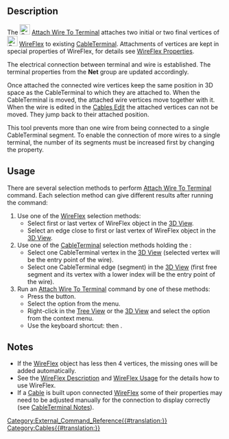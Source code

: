 <languages/>
<translate>

{{Docnav
|[[Cables_RemoveVertexAttachment|RemoveVertexAttachment]]
|[[Cables_DetachWireFromTerminal|DetachWireFromTerminal]]
|[[Cables_Workbench|Cables]]
|IconL=Cables_RemoveVertexAttachment.svg
|IconR=Cables_DetachWireFromTerminal.svg
|IconC=Cables_workbench_icon.svg
}}

{{GuiCommand
|Name=Cables AttachWireToTerminal
|MenuLocation=Cable Wires → Attach Wire To Terminal
|Workbenches=[[Cables_Workbench|Cables]]
|Shortcut={{KEY|T}} {{KEY|A}}
|Version=0.3.0
|SeeAlso=[[Cables_DetachWireFromTerminal|Cables DetachWireFromTerminal]], [[Cables_CableTerminal|Cables CableTerminal]], [[Cables_WireFlex|Cables WireFlex]]
}}

==Description==

The [[Image:Cables_AttachWireToTerminal.svg|24px]] [[Cables_AttachWireToTerminal|Attach Wire To Terminal]] attaches two initial or two final vertices of [[Image:Cables_WireFlex.svg|24px]] [[Cables_WireFlex|WireFlex]] to existing [[Cables_CableTerminal|CableTerminal]]. Attachments of vertices are kept in special properties of WireFlex, for details see [[Cables_WireFlex#Properties|WireFlex Properties]].

The electrical connection between terminal and wire is established. The terminal properties from the '''Net''' group are updated accordingly.

Once attached the connected wire vertices keep the same position in 3D space as the CableTerminal to which they are attached to. When the CableTerminal is moved, the attached wire vertices move together with it. When the wire is edited in the [[Cables_Edit|Cables Edit]] the attached vertices can not be moved. They jump back to their attached position.

This tool prevents more than one wire from being connected to a single CableTerminal segment. To enable the connection of more wires to a single terminal, the number of its segments must be increased first by changing the [[Cables_CableTerminal#Data|{{PropertyData|Number Of Connections}}]] property.

==Usage==

There are several selection methods to perform [[Cables_AttachWireToTerminal|Attach Wire To Terminal]] command. Each selection method can give different results after running the command:

# Use one of the [[Cables_WireFlex|WireFlex]] selection methods:
#* Select first or last vertex of WireFlex object in the [[3D_View|3D View]].
#* Select an edge close to first or last vertex of WireFlex object in the [[3D_View|3D View]].
# Use one of the [[Cables_CableTerminal|CableTerminal]] selection methods holding the {{KEY|CTRL}}:
#* Select one CableTerminal vertex in the [[3D_View|3D View]] (selected vertex will be the entry point of the wire).
#* Select one CableTerminal edge (segment) in the [[3D_View|3D View]] (first free segment and its vertex with a lower index will be the entry point of the wire).
# Run an [[Cables_AttachWireToTerminal|Attach Wire To Terminal]] command by one of these methods:
#* Press the {{Button|[[Image:Cables_AttachWireToTerminal.svg|16px]] [[Cables_AttachWireToTerminal|Attach Wire To Terminal]]}} button.
#* Select the {{MenuCommand|Cable Wires → [[Image:Cables_AttachWireToTerminal.svg|16px]] Attach Wire To Terminal}} option from the menu.
#* Right-click in the [[Tree_View|Tree View]] or the [[3D_View|3D View]] and select the {{MenuCommand|Cable Wires → [[Image:Cables_AttachWireToTerminal.svg|16px]] Attach Wire To Terminal}} option from the context menu.
#* Use the keyboard shortcut: {{KEY|T}} then {{KEY|A}}.

==Notes==

* If the [[Cables_WireFlex|WireFlex]] object has less then 4 vertices, the missing ones will be added automatically.
* See the [[Cables_WireFlex#Description|WireFlex Description]] and [[Cables_WireFlex#Usage|WireFlex Usage]] for the details how to use WireFlex.
* If a [[Cables_Cable|Cable]] is built upon connected [[Cables_WireFlex|WireFlex]] some of their properties may need to be adjusted manually for the connection to display correctly (see [[Cables_CableTerminal#Notes|CableTerminal Notes]]).


{{Docnav
|[[Cables_RemoveVertexAttachment|RemoveVertexAttachment]]
|[[Cables_DetachWireFromTerminal|DetachWireFromTerminal]]
|[[Cables_Workbench|Cables]]
|IconL=Cables_RemoveVertexAttachment.svg
|IconR=Cables_DetachWireFromTerminal.svg
|IconC=Cables_workbench_icon.svg
}}

</translate>
[[Category:External_Command_Reference{{#translation:}}]]
[[Category:Cables{{#translation:}}]]